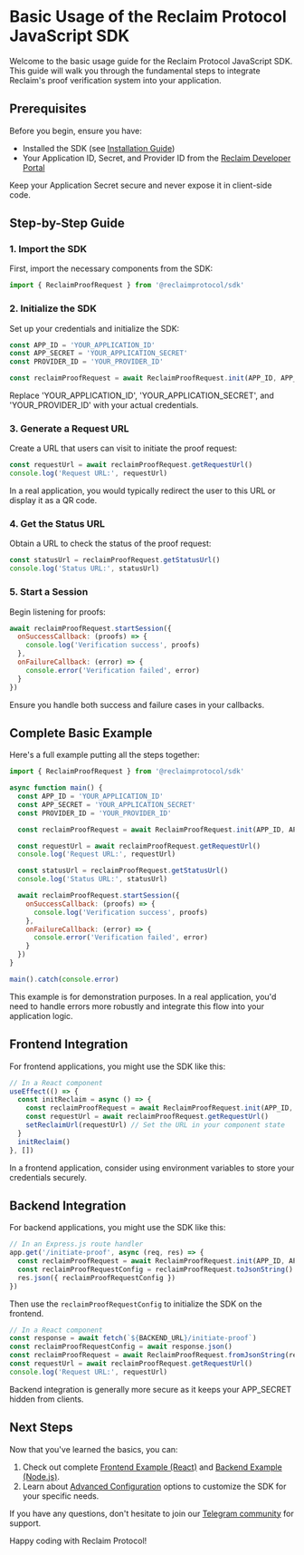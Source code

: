 
# Basic Usage of the Reclaim Protocol JavaScript SDK

Welcome to the basic usage guide for the Reclaim Protocol JavaScript SDK. This guide will walk you through the fundamental steps to integrate Reclaim's proof verification system into your application.

## Prerequisites

Before you begin, ensure you have:

- Installed the SDK (see [Installation Guide](./installation))
- Your Application ID, Secret, and Provider ID from the [Reclaim Developer Portal](https://dev.reclaimprotocol.org/)

<Callout type="warning">
  Keep your Application Secret secure and never expose it in client-side code.
</Callout>

## Step-by-Step Guide

### 1. Import the SDK

First, import the necessary components from the SDK:

```javascript
import { ReclaimProofRequest } from '@reclaimprotocol/sdk'
```

### 2. Initialize the SDK

Set up your credentials and initialize the SDK:

```javascript
const APP_ID = 'YOUR_APPLICATION_ID'
const APP_SECRET = 'YOUR_APPLICATION_SECRET'
const PROVIDER_ID = 'YOUR_PROVIDER_ID'

const reclaimProofRequest = await ReclaimProofRequest.init(APP_ID, APP_SECRET, PROVIDER_ID)
```

<Callout type="info">
  Replace 'YOUR_APPLICATION_ID', 'YOUR_APPLICATION_SECRET', and 'YOUR_PROVIDER_ID' with your actual credentials.
</Callout>

### 3. Generate a Request URL

Create a URL that users can visit to initiate the proof request:

```javascript
const requestUrl = await reclaimProofRequest.getRequestUrl()
console.log('Request URL:', requestUrl)
```

<Callout type="info">
  In a real application, you would typically redirect the user to this URL or display it as a QR code.
</Callout>

### 4. Get the Status URL

Obtain a URL to check the status of the proof request:

```javascript
const statusUrl = reclaimProofRequest.getStatusUrl()
console.log('Status URL:', statusUrl)
```

### 5. Start a Session

Begin listening for proofs:

```javascript
await reclaimProofRequest.startSession({
  onSuccessCallback: (proofs) => {
    console.log('Verification success', proofs)
  },
  onFailureCallback: (error) => {
    console.error('Verification failed', error)
  }
})
```

<Callout type="warning">
  Ensure you handle both success and failure cases in your callbacks.
</Callout>

## Complete Basic Example

Here's a full example putting all the steps together:

```javascript
import { ReclaimProofRequest } from '@reclaimprotocol/sdk'

async function main() {
  const APP_ID = 'YOUR_APPLICATION_ID'
  const APP_SECRET = 'YOUR_APPLICATION_SECRET'
  const PROVIDER_ID = 'YOUR_PROVIDER_ID'

  const reclaimProofRequest = await ReclaimProofRequest.init(APP_ID, APP_SECRET, PROVIDER_ID)

  const requestUrl = await reclaimProofRequest.getRequestUrl()
  console.log('Request URL:', requestUrl)

  const statusUrl = reclaimProofRequest.getStatusUrl()
  console.log('Status URL:', statusUrl)

  await reclaimProofRequest.startSession({
    onSuccessCallback: (proofs) => {
      console.log('Verification success', proofs)
    },
    onFailureCallback: (error) => {
      console.error('Verification failed', error)
    }
  })
}

main().catch(console.error)
```

<Callout type="info">
  This example is for demonstration purposes. In a real application, you'd need to handle errors more robustly and integrate this flow into your application logic.
</Callout>

## Frontend Integration

For frontend applications, you might use the SDK like this:

```javascript
// In a React component
useEffect(() => {
  const initReclaim = async () => {
    const reclaimProofRequest = await ReclaimProofRequest.init(APP_ID, APP_SECRET, PROVIDER_ID)
    const requestUrl = await reclaimProofRequest.getRequestUrl()
    setReclaimUrl(requestUrl) // Set the URL in your component state
  }
  initReclaim()
}, [])
```

<Callout type="info">
  In a frontend application, consider using environment variables to store your credentials securely.
</Callout>

## Backend Integration

For backend applications, you might use the SDK like this:

```javascript
// In an Express.js route handler
app.get('/initiate-proof', async (req, res) => {
  const reclaimProofRequest = await ReclaimProofRequest.init(APP_ID, APP_SECRET, PROVIDER_ID)
  const reclaimProofRequestConfig = reclaimProofRequest.toJsonString()
  res.json({ reclaimProofRequestConfig })
})
```

Then use the `reclaimProofRequestConfig` to initialize the SDK on the frontend.
```javascript
// In a React component
const response = await fetch(`${BACKEND_URL}/initiate-proof`)
const reclaimProofRequestConfig = await response.json()
const reclaimProofRequest = await ReclaimProofRequest.fromJsonString(reclaimProofRequestConfig)
const requestUrl = await reclaimProofRequest.getRequestUrl()
console.log('Request URL:', requestUrl)
```

<Callout type="info">
  Backend integration is generally more secure as it keeps your APP_SECRET hidden from clients.
</Callout>

## Next Steps

Now that you've learned the basics, you can:

1. Check out complete [Frontend Example (React)](./frontend-example) and [Backend Example (Node.js)](./backend-example).
2. Learn about [Advanced Configuration](./advanced-configuration) options to customize the SDK for your specific needs.

If you have any questions, don't hesitate to join our [Telegram community](https://t.me/protocolreclaim) for support.

Happy coding with Reclaim Protocol!
